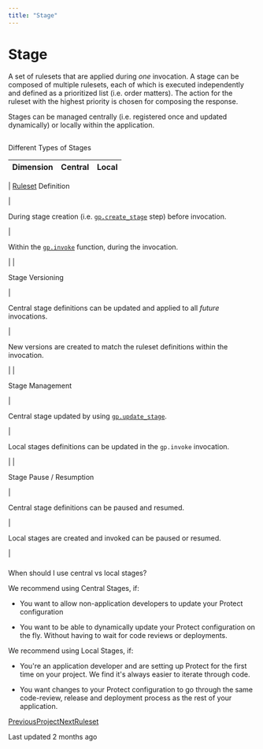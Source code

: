 ```yaml
---
title: "Stage"
---
```


# Stage

A set of rulesets that are applied during _one_ invocation. A stage can be composed of multiple rulesets, each of which is executed independently and defined as a prioritized list (i.e. order matters). The action for the ruleset with the highest priority is chosen for composing the response.

Stages can be managed centrally (i.e. registered once and updated dynamically) or locally within the application.

## 

[](#different-types-of-stages)

Different Types of Stages

| Dimension | Central | Local |
| --- | --- | --- |
| 
[Ruleset](/galileo/gen-ai-studio-products/galileo-protect/concepts/ruleset) Definition





 | 

During stage creation (i.e. <a class="underline underline-offset-2 text-primary hover:text-primary-700 transition-colors " href="https://protect.docs.rungalileo.io/#galileo_protect.create_stage"><code class="py-[1px] px-1.5 min-w-[1.625rem] inline-flex justify-center items-center ring-1 ring-inset ring-dark/1 bg-dark/[0.06] rounded text-dark/8 dark:ring-light/1 dark:bg-light/1 dark:text-light/7 text-[.875em] leading-[calc(max(1.20em,1.25rem))]">gp.create_stage</code></a> step) before invocation.





 | 

Within the <a class="underline underline-offset-2 text-primary hover:text-primary-700 transition-colors " href="https://protect.docs.rungalileo.io/#galileo_protect.invoke"><code class="py-[1px] px-1.5 min-w-[1.625rem] inline-flex justify-center items-center ring-1 ring-inset ring-dark/1 bg-dark/[0.06] rounded text-dark/8 dark:ring-light/1 dark:bg-light/1 dark:text-light/7 text-[.875em] leading-[calc(max(1.20em,1.25rem))]">gp.invoke</code></a> function, during the invocation.





 |
| 

Stage Versioning





 | 

Central stage definitions can be updated and applied to all _future_ invocations.





 | 

New versions are created to match the ruleset definitions within the invocation.





 |
| 

Stage Management





 | 

Central stage updated by using <a class="underline underline-offset-2 text-primary hover:text-primary-700 transition-colors " href="https://protect.docs.rungalileo.io/#galileo_protect.update_stage"><code class="py-[1px] px-1.5 min-w-[1.625rem] inline-flex justify-center items-center ring-1 ring-inset ring-dark/1 bg-dark/[0.06] rounded text-dark/8 dark:ring-light/1 dark:bg-light/1 dark:text-light/7 text-[.875em] leading-[calc(max(1.20em,1.25rem))]">gp.update_stage</code></a>.





 | 

Local stages definitions can be updated in the <code class="py-[1px] px-1.5 min-w-[1.625rem] inline-flex justify-center items-center ring-1 ring-inset ring-dark/1 bg-dark/[0.06] rounded text-dark/8 dark:ring-light/1 dark:bg-light/1 dark:text-light/7 text-[.875em] leading-[calc(max(1.20em,1.25rem))]">gp.invoke</code> invocation.





 |
| 

Stage Pause / Resumption





 | 

Central stage definitions can be paused and resumed.





 | 

Local stages are created and invoked can be paused or resumed.





 |

### 

[](#when-should-i-use-central-vs-local-stages)

When should I use central vs local stages?

We recommend using Central Stages, if:

*   You want to allow non-application developers to update your Protect configuration
    
*   You want to be able to dynamically update your Protect configuration on the fly. Without having to wait for code reviews or deployments.
    

We recommend using Local Stages, if:

*   You're an application developer and are setting up Protect for the first time on your project. We find it's always easier to iterate through code.
    
*   You want changes to your Protect configuration to go through the same code-review, release and deployment process as the rest of your application.
    

[PreviousProject](/galileo/gen-ai-studio-products/galileo-protect/concepts/project)[NextRuleset](/galileo/gen-ai-studio-products/galileo-protect/concepts/ruleset)

Last updated 2 months ago